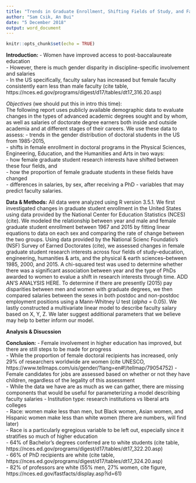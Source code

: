 ```yaml
---
title: "Trends in Graduate Enrollment, Shifting Fields of Study, and Faculty Salary"
author: "Sam Csik, An Bui"
date: "5 December 2018"
output: word_document
---
```


```r
knitr::opts_chunk$set(echo = TRUE)
```

**Introduction: ** 
-	Women have improved access to post-baccalaureate education  
-	However, there is much gender disparity in discipline-specific involvement and salaries  
-	In the US specifically, faculty salary has increased but female faculty consistently earn less than male faculty (cite table, https://nces.ed.gov/programs/digest/d17/tables/dt17_316.20.asp) 

*Objectives* (we should put this in intro this time):  
  The following report uses publicly available demographic data to evaluate changes in the types of advanced academic degrees sought and by whom, as well as salaries of doctorate degree earners both inside and outside academia and at different stages of their careers. We use these data to assess: 
-	trends in the gender distribution of doctoral students in the US from 1985-2015,   
-	shifts in female enrollment in doctoral programs in the Physical Sciences, Engineering, Education, and the Humanities and Arts in two ways:  
    - how female graduate student research interests have shifted between these four fields, and  
    - how the proportion of female graduate students in these fields have changed  
-	differences in salaries, by sex, after receiving a PhD 
-	variables that may predict faculty salaries.

**Data & Methods:**
  All data were analyzed using R version 3.5.1. We first investigated changes in graduate student enrollment in the United States using data provided by the National Center for Education Statistics (NCES) (cite). We modeled the relationship between year and male and female graduate student enrollment between 1967 and 2015 by fitting linear equations to data on each sex and comparing the rate of change between the two groups.
  Using data provided by the National Scienc Foundatio's (NSF) Survey of Earned Doctorates (cite), we assessed changes in female graduate student research interests across four fields of study--education, engineering, humanities & arts, and the physical & earth sciences--between 1985, 2000, and 2015. A chi-squared test was used to determine whether there was a significant association between year and the type of PhDs awarded to women to evalue a shift in research interests through time. ADD AN'S ANALYSIS HERE. To determine if there are presently (2015) pay disparities between men and women with graduate degrees, we then compared salaries between the sexes in both postdoc and non-postdoc employment positions using a Mann-Whitney U test ($alpha$ = 0.05).
  We lastly constructed a multivariate linear model to describe faculty salary based on X, Y, Z. We later suggest additional parameters that we believe may help to better inform our model.
 
**Analysis & Disucssion**

**Conclusion:**
-	Female involvement in higher education has improved, but there are still steps to be made for progress  
    - While the proportion of female doctoral recipients has increased, only 29% of researchers worldwide are women (cite UNESCO, https://www.tellmaps.com/uis/gender/?lang=en#!/tellmap/79054752)
    - Female candidates for jobs are assessed based on whether or not they have children, regardless of the legality of this assessment  
-  While the data we have are as much as we can gather, there are missing components that would be useful for parameterizing a model describing faculty salaries
    - Institution type: research institutions vs liberal arts colleges  
    - Race: women make less than men, but Black women, Asian women, and Hispanic women make less than white women (there are numbers, will find later)  
-	Race is a particularly egregious variable to be left out, especially since it stratifies so much of higher education  
    - 64% of Bachelor’s degrees conferred are to white students (cite table, https://nces.ed.gov/programs/digest/d17/tables/dt17_322.20.asp)  
    -	66% of PhD recipients are white (cite table, https://nces.ed.gov/programs/digest/d17/tables/dt17_324.20.asp)  
    -	82% of professors are white (55% men, 27% women, cite figure, https://nces.ed.gov/fastfacts/display.asp?id=61)  
